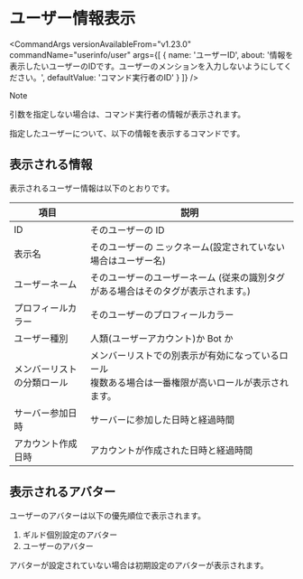 
# ユーザー情報表示

<CommandArgs
  versionAvailableFrom="v1.23.0"
  commandName="userinfo/user"
  args={[
    {
      name: 'ユーザーID',
      about:
        '情報を表示したいユーザーのIDです。ユーザーのメンションを入力しないようにしてください。',
      defaultValue: 'コマンド実行者のID'
    }
  ]}
/>

> [!NOTE]
>
> 引数を指定しない場合は、コマンド実行者の情報が表示されます。

指定したユーザーについて、以下の情報を表示するコマンドです。

## 表示される情報

表示されるユーザー情報は以下のとおりです。

| 項目                       | 説明                                                                                                    |
| -------------------------- | ------------------------------------------------------------------------------------------------------- |
| ID                         | そのユーザーの ID                                                                                       |
| 表示名                     | そのユーザーの ニックネーム(設定されていない場合はユーザー名)                                           |
| ユーザーネーム             | そのユーザーのユーザーネーム (従来の識別タグがある場合はそのタグが表示されます。)                       |
| プロフィールカラー         | そのユーザーのプロフィールカラー                                                                        |
| ユーザー種別               | 人類(ユーザーアカウント)か Bot か                                                                       |
| メンバーリストの分類ロール | メンバーリストでの別表示が有効になっているロール<br/>複数ある場合は一番権限が高いロールが表示されます。 |
| サーバー参加日時           | サーバーに参加した日時と経過時間                                                                        |
| アカウント作成日時         | アカウントが作成された日時と経過時間                                                                    |

## 表示されるアバター

ユーザーのアバターは以下の優先順位で表示されます。

1. ギルド個別設定のアバター
2. ユーザーのアバター

アバターが設定されていない場合は初期設定のアバターが表示されます。
